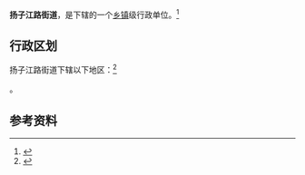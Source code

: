 {{中国乡级行政区|65/01/03/003/000}}

'''扬子江路街道'''，是{{PRC admin/fullname|65/01/03/003/000|3}}下辖的一个[[乡镇|乡镇]]级行政单位。<ref>{{PRC admin/ref sgc|{{PRC admin/parent|65/01/03/003/000}}}}</ref>

== 行政区划 ==

扬子江路街道下辖以下地区：<ref>{{PRC admin/ref sgc|65/01/03/003/000}}</ref>

{{PRC admin/children|65/01/03/003/000}}。

== 参考资料 ==

{{reflist}}

{{行政区划小作品}}
{{PRC admin/navcat|65/01/03/003/000}}